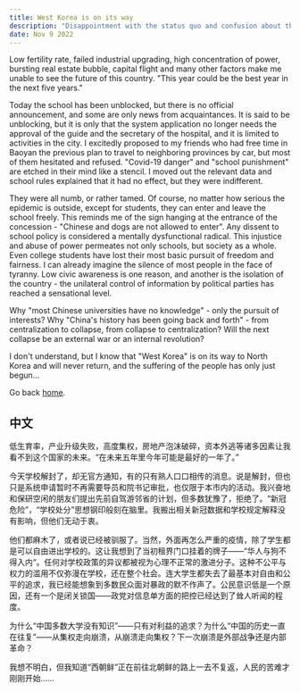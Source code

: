 ```yaml
---
title: West Korea is on its way
description: "Disappointment with the status quo and confusion about the future"
date: Nov 9 2022
---
```

Low fertility rate, failed industrial upgrading, high concentration of power, bursting real estate bubble, capital flight and many other factors make me unable to see the future of this country. "This year could be the best year in the next five years."

Today the school has been unblocked, but there is no official announcement, and some are only news from acquaintances. It is said to be unblocking, but it is only that the system application no longer needs the approval of the guide and the secretary of the hospital, and it is limited to activities in the city. I excitedly proposed to my friends who had free time in Baoyan the previous plan to travel to neighboring provinces by car, but most of them hesitated and refused. "Covid-19 danger" and "school punishment" are etched in their mind like a stencil. I moved out the relevant data and school rules explained that it had no effect, but they were indifferent.

They were all numb, or rather tamed. Of course, no matter how serious the epidemic is outside, except for students, they can enter and leave the school freely. This reminds me of the sign hanging at the entrance of the concession - "Chinese and dogs are not allowed to enter". Any dissent to school policy is considered a mentally dysfunctional radical. This injustice and abuse of power permeates not only schools, but society as a whole. Even college students have lost their most basic pursuit of freedom and fairness. I can already imagine the silence of most people in the face of tyranny. Low civic awareness is one reason, and another is the isolation of the country - the unilateral control of information by political parties has reached a sensational level.

Why "most Chinese universities have no knowledge" - only the pursuit of interests? Why "China's history has been going back and forth" - from centralization to collapse, from collapse to centralization? Will the next collapse be an external war or an internal revolution?

I don't understand, but I know that "West Korea" is on its way to North Korea and will never return, and the suffering of the people has only just begun...

Go back [home](/).

## 中文

低生育率，产业升级失败，高度集权，房地产泡沫破碎，资本外逃等诸多因素让我看不到这个国家的未来。“在未来五年里今年可能是最好的一年了。”

今天学校解封了，却无官方通知，有的只有熟人口口相传的消息。说是解封，但也只是系统申请暂时不再需要导员和院书记审批，也仅限于本市内的活动。我兴奋地和保研空闲的朋友们提出先前自驾游邻省的计划，但多数犹豫了，拒绝了。“新冠危险”，“学校处分”思想钢印般刻在脑里。我搬出相关新冠数据和学校规定解释没有影响，但他们无动于衷。

他们都麻木了，或者说已经被驯服了。当然，外面再怎么严重的疫情，除了学生都是可以自由进出学校的。这让我想到了当初租界门口挂着的牌子——“华人与狗不得入内“。任何对学校政策的异议都被视为心理不正常的激进分子。这种不公平与权力的滥用不仅弥漫在学校，还在整个社会。连大学生都失去了最基本对自由和公平的追求，我已经能想象到多数民众面对暴政的默不作声了。公民意识低是一个原因，还有一个是闭关锁国——政党对信息单方面的把控已经达到了耸人听闻的程度。

为什么“中国多数大学没有知识”——只有对利益的追求？为什么“中国的历史一直在往复”——从集权走向崩溃，从崩溃走向集权？下一次崩溃是外部战争还是内部革命？

我想不明白，但我知道“西朝鲜”正在前往北朝鲜的路上一去不复返，人民的苦难才刚刚开始……


